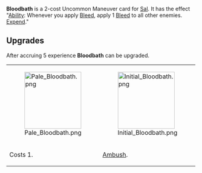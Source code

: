 {{Card
|rarity = Uncommon
|decktype = Battle
|cardtype = Maneuver
|character = Sal
|keywords = [[Ability]], [[Bleed]], [[Expend]]
|upgradeable = Yes
|expreq = 5
|upgrade1 = Pale Bloodbath
|upgrade2 = Initial Bloodbath}}
{{Quote|Just extend your range a little more and those blades will be biting into everyone!}}
'''Bloodbath''' is a 2-cost Uncommon Maneuver card for [[Sal]]. It has the effect "[[Ability]]: Whenever you apply [[Bleed]], apply 1 [[Bleed]] to all other enemies. [[Expend]]."

==Upgrades==
After accruing 5 experience '''Bloodbath''' can be upgraded.
{| class="wikitable" style="text-align:center"
|-
|[[File:Pale Bloodbath.png|150px]]
|[[File:Initial Bloodbath.png|150px]]
|-
!Costs 1.
![[Ambush]].
|}
